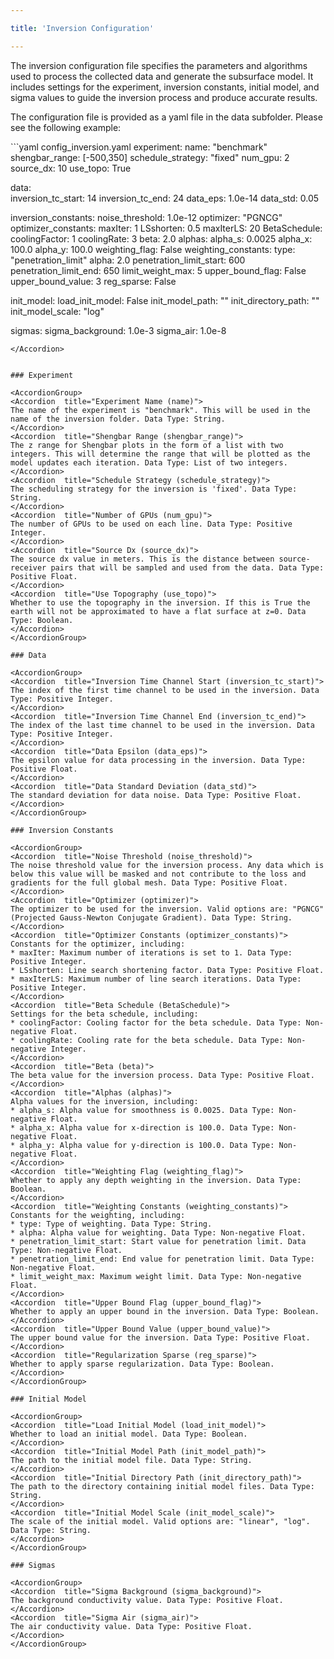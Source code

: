 ```yaml
---

title: 'Inversion Configuration'

---
```


The inversion configuration file specifies the parameters and algorithms used to process the collected data and generate the subsurface model. It includes settings for the experiment, inversion constants, initial model, and sigma values to guide the inversion process and produce accurate results.


The configuration file is provided as a yaml file in the data subfolder. Please see the following example: 

<Accordion title="Example Inversion Configuration File:">
  ```yaml config_inversion.yaml
  experiment: 
    name: "benchmark"
    shengbar_range: [-500,350]
    schedule_strategy: "fixed"
    num_gpu: 2
    source_dx: 10
    use_topo: True
  
  data:  
    inversion_tc_start: 14
    inversion_tc_end: 24
    data_eps: 1.0e-14
    data_std: 0.05

  inversion_constants:
    noise_threshold: 1.0e-12
    optimizer: "PGNCG"
    optimizer_constants:
      maxIter: 1
      LSshorten: 0.5
      maxIterLS: 20
    BetaSchedule:
      coolingFactor: 1
      coolingRate: 3
    beta: 2.0
    alphas: 
      alpha_s: 0.0025
      alpha_x: 100.0
      alpha_y: 100.0
    weighting_flag: False
    weighting_constants:
      type: "penetration_limit"
      alpha: 2.0
      penetration_limit_start: 600
      penetration_limit_end: 650
      limit_weight_max: 5
    upper_bound_flag: False
    upper_bound_value: 3 
    reg_sparse: False

  init_model: 
    load_init_model: False
    init_model_path: ""
    init_directory_path: ""
    init_model_scale: "log"

  sigmas:
    sigma_background: 1.0e-3
    sigma_air: 1.0e-8

  ```
</Accordion>


### Experiment

<AccordionGroup>
  <Accordion  title="Experiment Name (name)">
  The name of the experiment is "benchmark". This will be used in the name of the inversion folder. Data Type: String.
  </Accordion>
  <Accordion  title="Shengbar Range (shengbar_range)">
  The z range for Shengbar plots in the form of a list with two integers. This will determine the range that will be plotted as the model updates each iteration. Data Type: List of two integers.
  </Accordion>
  <Accordion  title="Schedule Strategy (schedule_strategy)">
  The scheduling strategy for the inversion is 'fixed'. Data Type: String.
  </Accordion>
  <Accordion  title="Number of GPUs (num_gpu)">
  The number of GPUs to be used on each line. Data Type: Positive Integer.
  </Accordion>
  <Accordion  title="Source Dx (source_dx)">
  The source dx value in meters. This is the distance between source-receiver pairs that will be sampled and used from the data. Data Type: Positive Float.
  </Accordion>
  <Accordion  title="Use Topography (use_topo)">
  Whether to use the topography in the inversion. If this is True the earth will not be approximated to have a flat surface at z=0. Data Type: Boolean.
  </Accordion>
</AccordionGroup>

### Data

<AccordionGroup>
  <Accordion  title="Inversion Time Channel Start (inversion_tc_start)">
  The index of the first time channel to be used in the inversion. Data Type: Positive Integer.
  </Accordion>
  <Accordion  title="Inversion Time Channel End (inversion_tc_end)">
  The index of the last time channel to be used in the inversion. Data Type: Positive Integer.
  </Accordion>
  <Accordion  title="Data Epsilon (data_eps)">
  The epsilon value for data processing in the inversion. Data Type: Positive Float.
  </Accordion>
  <Accordion  title="Data Standard Deviation (data_std)">
  The standard deviation for data noise. Data Type: Positive Float.
  </Accordion>
</AccordionGroup>

### Inversion Constants

<AccordionGroup>
  <Accordion  title="Noise Threshold (noise_threshold)">
  The noise threshold value for the inversion process. Any data which is below this value will be masked and not contribute to the loss and gradients for the full global mesh. Data Type: Positive Float.
  </Accordion>
  <Accordion  title="Optimizer (optimizer)">
  The optimizer to be used for the inversion. Valid options are: "PGNCG" (Projected Gauss-Newton Conjugate Gradient). Data Type: String.
  </Accordion>
  <Accordion  title="Optimizer Constants (optimizer_constants)">
  Constants for the optimizer, including:
  * maxIter: Maximum number of iterations is set to 1. Data Type: Positive Integer.
  * LSshorten: Line search shortening factor. Data Type: Positive Float.
  * maxIterLS: Maximum number of line search iterations. Data Type: Positive Integer.
  </Accordion>
  <Accordion  title="Beta Schedule (BetaSchedule)">
  Settings for the beta schedule, including:
  * coolingFactor: Cooling factor for the beta schedule. Data Type: Non-negative Float.
  * coolingRate: Cooling rate for the beta schedule. Data Type: Non-negative Integer.
  </Accordion>
  <Accordion  title="Beta (beta)">
  The beta value for the inversion process. Data Type: Positive Float.
  </Accordion>
  <Accordion  title="Alphas (alphas)">
  Alpha values for the inversion, including:
  * alpha_s: Alpha value for smoothness is 0.0025. Data Type: Non-negative Float.
  * alpha_x: Alpha value for x-direction is 100.0. Data Type: Non-negative Float.
  * alpha_y: Alpha value for y-direction is 100.0. Data Type: Non-negative Float.
  </Accordion>
  <Accordion  title="Weighting Flag (weighting_flag)">
  Whether to apply any depth weighting in the inversion. Data Type: Boolean.
  </Accordion>
  <Accordion  title="Weighting Constants (weighting_constants)">
  Constants for the weighting, including:
  * type: Type of weighting. Data Type: String.
  * alpha: Alpha value for weighting. Data Type: Non-negative Float.
  * penetration_limit_start: Start value for penetration limit. Data Type: Non-negative Float.
  * penetration_limit_end: End value for penetration limit. Data Type: Non-negative Float.
  * limit_weight_max: Maximum weight limit. Data Type: Non-negative Float.
  </Accordion>
  <Accordion  title="Upper Bound Flag (upper_bound_flag)">
  Whether to apply an upper bound in the inversion. Data Type: Boolean.
  </Accordion>
  <Accordion  title="Upper Bound Value (upper_bound_value)">
  The upper bound value for the inversion. Data Type: Positive Float.
  </Accordion>
  <Accordion  title="Regularization Sparse (reg_sparse)">
  Whether to apply sparse regularization. Data Type: Boolean.
  </Accordion>
</AccordionGroup>

### Initial Model

<AccordionGroup>
  <Accordion  title="Load Initial Model (load_init_model)">
  Whether to load an initial model. Data Type: Boolean.
  </Accordion>
  <Accordion  title="Initial Model Path (init_model_path)">
  The path to the initial model file. Data Type: String.
  </Accordion>
  <Accordion  title="Initial Directory Path (init_directory_path)">
  The path to the directory containing initial model files. Data Type: String.
  </Accordion>
  <Accordion  title="Initial Model Scale (init_model_scale)">
  The scale of the initial model. Valid options are: "linear", "log". Data Type: String.
  </Accordion>
</AccordionGroup>

### Sigmas

<AccordionGroup>
  <Accordion  title="Sigma Background (sigma_background)">
  The background conductivity value. Data Type: Positive Float.
  </Accordion>
  <Accordion  title="Sigma Air (sigma_air)">
  The air conductivity value. Data Type: Positive Float.
  </Accordion>
</AccordionGroup>
